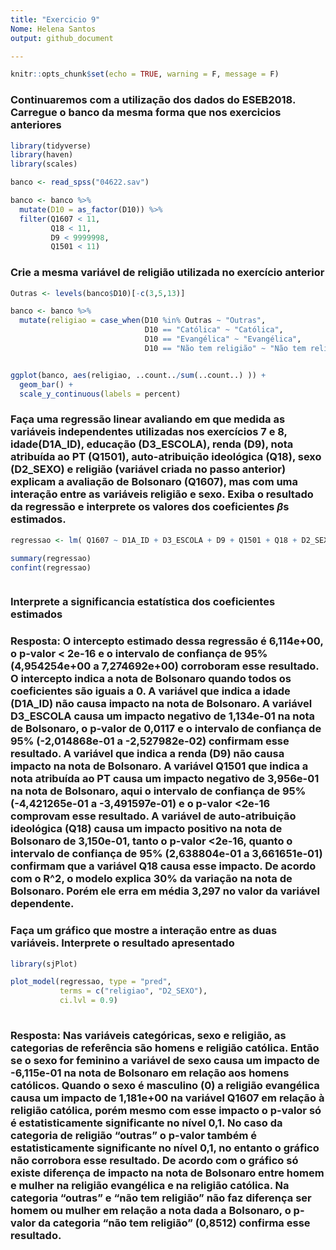 ---
title: "Exercicio 9"
Nome: Helena Santos
output: github_document

---

```{r setup, include=FALSE}
knitr::opts_chunk$set(echo = TRUE, warning = F, message = F)
```

### Continuaremos com a utilização dos dados do ESEB2018. Carregue o banco da mesma forma que nos exercicios anteriores

```{r}
library(tidyverse)
library(haven)
library(scales)

banco <- read_spss("04622.sav") 

banco <- banco %>%
  mutate(D10 = as_factor(D10)) %>%
  filter(Q1607 < 11, 
         Q18 < 11,
         D9 < 9999998,
         Q1501 < 11)
```

### Crie a mesma variável de religião utilizada no exercício anterior

```{r}
Outras <- levels(banco$D10)[-c(3,5,13)]

banco <- banco %>%
  mutate(religiao = case_when(D10 %in% Outras ~ "Outras",
                              D10 == "Católica" ~ "Católica",
                              D10 == "Evangélica" ~ "Evangélica",
                              D10 == "Não tem religião" ~ "Não tem religião"))


ggplot(banco, aes(religiao, ..count../sum(..count..) )) +
  geom_bar() +
  scale_y_continuous(labels = percent)


```

### Faça uma regressão linear avaliando em que medida as variáveis independentes utilizadas nos exercícios 7 e 8, idade(D1A_ID), educação (D3_ESCOLA), renda (D9), nota atribuída ao PT (Q1501), auto-atribuição ideológica (Q18), sexo (D2_SEXO) e religião (variável criada no passo anterior) explicam a avaliação de Bolsonaro (Q1607), mas com uma interação entre as variáveis religião e sexo. Exiba o resultado da regressão e interprete os valores dos coeficientes $\beta$s estimados.

```{r}

regressao <- lm( Q1607 ~ D1A_ID + D3_ESCOLA + D9 + Q1501 + Q18 + D2_SEXO + religiao + religiao * D2_SEXO, data = banco )

summary(regressao)
confint(regressao)



```

### Interprete a significancia estatística dos coeficientes estimados

### Resposta: O intercepto estimado dessa regressão é 6,114e+00, o p-valor < 2e-16 e o intervalo de confiança de 95% (4,954254e+00 a 7,274692e+00) corroboram esse resultado. O  intercepto indica a nota de Bolsonaro quando todos os coeficientes são iguais a 0. A variável que indica a idade (D1A_ID) não causa impacto na nota de Bolsonaro. A variável D3_ESCOLA causa um impacto negativo de 1,134e-01 na nota de Bolsonaro, o p-valor de 0,0117 e o intervalo de confiança de 95% (-2,014868e-01 a -2,527982e-02) confirmam esse resultado. A variável que indica a renda (D9) não causa impacto na nota de Bolsonaro. A variável Q1501 que indica a nota atribuída ao PT causa um impacto negativo de 3,956e-01 na nota de Bolsonaro, aqui o intervalo de confiança de 95% (-4,421265e-01 a -3,491597e-01) e o p-valor <2e-16 comprovam esse resultado. A variável de auto-atribuição ideológica (Q18) causa um impacto positivo na nota de Bolsonaro de 3,150e-01, tanto o p-valor <2e-16, quanto o intervalo de confiança de 95% (2,638804e-01 a 3,661651e-01) confirmam que a variável Q18 causa esse impacto. De acordo com o R^2, o modelo explica 30% da variação na nota de Bolsonaro. Porém ele erra em média 3,297 no valor da variável dependente. 

### Faça um gráfico que mostre a interação entre as duas variáveis. Interprete o resultado apresentado

```{r}

library(sjPlot)

plot_model(regressao, type = "pred", 
           terms = c("religiao", "D2_SEXO"), 
           ci.lvl = 0.9)
 
``` 

### Resposta: Nas variáveis categóricas, sexo e religião, as categorias de referência são homens e religião católica. Então se o sexo for feminino a variável de sexo causa um impacto de -6,115e-01 na nota de Bolsonaro em relação aos homens católicos. Quando o sexo é masculino (0) a religião evangélica causa um impacto de 1,181e+00 na variável Q1607 em relação à religião católica, porém mesmo com esse impacto o p-valor só é estatisticamente significante no nível  0,1. No caso da categoria de religião "outras" o p-valor também é estatisticamente significante no nível 0,1, no entanto o gráfico não corrobora esse resultado.  De acordo com o gráfico só existe diferença de impacto na nota de Bolsonaro entre homem e mulher na religião evangélica e na religião católica. Na categoria "outras" e "não tem religião" não faz diferença ser homem ou mulher em relação a nota dada a Bolsonaro, o p-valor da categoria "não tem religião" (0,8512) confirma esse resultado. 


